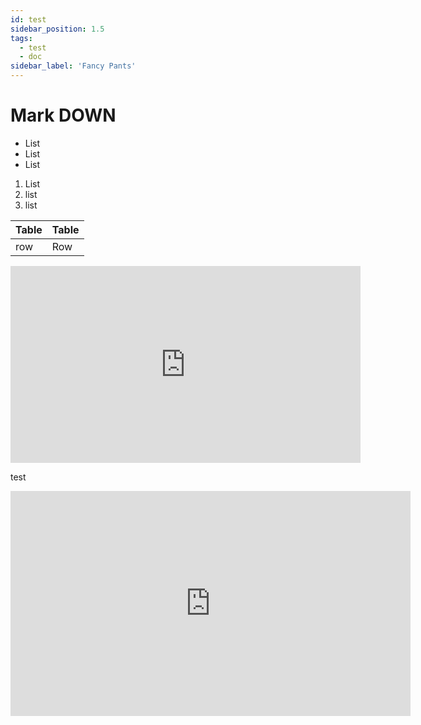 ```yaml
---
id: test
sidebar_position: 1.5
tags: 
  - test
  - doc
sidebar_label: 'Fancy Pants'
---
```



# Mark DOWN

* List
* List 
* List

1. List
1. list
1. list


| Table | Table |
| ----- | ----- |
| row | Row |

<Partial />

<iframe width="560" height="315" src="https://www.youtube.com/embed/-4FyRybGiBc" title="YouTube video player" frameborder="0" allow="accelerometer; autoplay; clipboard-write; encrypted-media; gyroscope; picture-in-picture" allowfullscreen></iframe>

<div>
<p>test</p>
</div>
<iframe src="https://fast.wistia.net/embed/iframe/3o27hjpm50" title="Sonatype Lift Video" allow="autoplay; fullscreen" allowtransparency="true" frameborder="0" scrolling="no" class="wistia_embed" name="wistia_embed" allowfullscreen msallowfullscreen width="640" height="360"></iframe>
<script src="https://fast.wistia.net/assets/external/E-v1.js" async></script>
